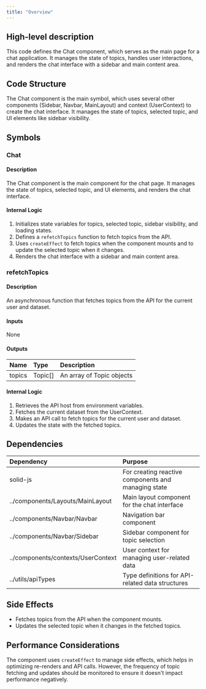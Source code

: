 ```yaml
---
title: "Overview"
---
```


## High-level description
This code defines the Chat component, which serves as the main page for a chat application. It manages the state of topics, handles user interactions, and renders the chat interface with a sidebar and main content area.

## Code Structure
The Chat component is the main symbol, which uses several other components (Sidebar, Navbar, MainLayout) and context (UserContext) to create the chat interface. It manages the state of topics, selected topic, and UI elements like sidebar visibility.

## Symbols

### Chat
#### Description
The Chat component is the main component for the chat page. It manages the state of topics, selected topic, and UI elements, and renders the chat interface.

#### Internal Logic
1. Initializes state variables for topics, selected topic, sidebar visibility, and loading states.
2. Defines a `refetchTopics` function to fetch topics from the API.
3. Uses `createEffect` to fetch topics when the component mounts and to update the selected topic when it changes.
4. Renders the chat interface with a sidebar and main content area.

### refetchTopics
#### Description
An asynchronous function that fetches topics from the API for the current user and dataset.

#### Inputs
None

#### Outputs
| Name | Type | Description |
|:-----|:-----|:------------|
| topics | Topic[] | An array of Topic objects |

#### Internal Logic
1. Retrieves the API host from environment variables.
2. Fetches the current dataset from the UserContext.
3. Makes an API call to fetch topics for the current user and dataset.
4. Updates the state with the fetched topics.

## Dependencies
| Dependency | Purpose |
|:-----------|:--------|
| solid-js | For creating reactive components and managing state |
| ../components/Layouts/MainLayout | Main layout component for the chat interface |
| ../components/Navbar/Navbar | Navigation bar component |
| ../components/Navbar/Sidebar | Sidebar component for topic selection |
| ../components/contexts/UserContext | User context for managing user-related data |
| ../utils/apiTypes | Type definitions for API-related data structures |

## Side Effects
- Fetches topics from the API when the component mounts.
- Updates the selected topic when it changes in the fetched topics.

## Performance Considerations
The component uses `createEffect` to manage side effects, which helps in optimizing re-renders and API calls. However, the frequency of topic fetching and updates should be monitored to ensure it doesn't impact performance negatively.